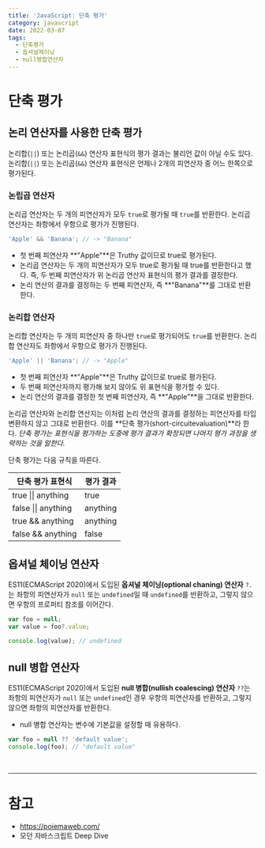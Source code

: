 ```yaml
---
title: 'JavaScript: 단축 평가'
category: javascript
date: 2022-03-07
tags:
  - 단축평가
  - 옵셔널체이닝
  - null병합연산자
---
```


# 단축 평가

## 논리 연산자를 사용한 단축 평가

논리합(`||`) 또는 논리곱(`&&`) 연산자 표현식의 평가 결과는 불리언 값이 아닐 수도 있다. 논리합(`||`) 또는 논리곱(`&&`) 연산자 표현식은 언제나 2개의 피연산자 중 어느 한쪽으로 평가된다.

### 논립곱 연산자

논리곱 연산자는 두 개의 피연산자가 모두 `true`로 평가될 때 `true`를 반환한다. 논리곱 연산자는 좌항에서 우항으로 평가가 진행된다.

```js
'Apple' && 'Banana'; // -> "Banana"
```

- 첫 번째 피연산자 **"Apple"**은 Truthy 값이므로 true로 평가된다.
- 논리곱 연산자는 두 개의 피연산자가 모두 true로 평가될 때 true를 반환한다고 했다. 즉, 두 번째 피연산자가 위 논리곱 연산자 표현식의 평가 결과를 결정한다.
- 논리 연산의 결과를 결정하는 두 번째 피연산자, 즉 **"Banana"**를 그대로 반환한다.

### 논리합 연산자

논리합 연산자는 두 개의 피연산자 중 하나만 `true`로 평가되어도 `true`를 반환한다. 논리합 연산자도 좌항에서 우항으로 평가가 진행된다.

```js
'Apple' || 'Banana'; // -> "Apple"
```

- 첫 번째 피연산자 **"Apple"**은 Truthy 값이므로 true로 평가된다.
- 두 번째 피연산자까지 평가해 보지 않아도 위 표현식을 평가할 수 있다.
- 논리 연산의 결과를 결정한 첫 번째 피연산자, 즉 **"Apple"**을 그대로 반환한다.

논리곱 연산자와 논리합 연산지는 이처럼 논리 연산의 결과를 결정하는 피연산자를 타입 변환하지 않고 그대로 반환한다. 이를 **단축 평가(short-circuitevaluation)**라 한다. _단축 평가는 표현식을 평가하는 도중에 평가
결과가 확정되면 나머지 평가 과정을 생략하는 것을 말한다._

단축 평가는 다음 규칙을 따른다.

| 단축 평가 표현식    | 평가 결과 |
| ------------------- | --------- |
| true \|\| anything  | true      |
| false \|\| anything | anything  |
| true && anything    | anything  |
| false && anything   | false     |

## 옵셔널 체이닝 연산자

ES11(ECMAScript 2020)에서 도입된 **옵셔널 체이닝(optional chaning) 연산자** `?.`는 좌항의 피연산자가 `null` 또는 `undefined`일 때 `undefined`를 반환하고, 그렇지 않으면 우항의 프로퍼티 참조를 이어간다.

```js
var foo = null;
var value = foo?.value;

console.log(value); // undefined
```

## null 병합 연산자

ES11(ECMAScript 2020)에서 도입된 **null 병합(nullish coalescing) 연산자** `??`는 좌항의 피연산자가 `null` 또는 `undefined`인 경우 우항의 피연산자를 반환하고, 그렇지 않으면 좌항의 피연산자를 반환한다.

- null 병합 연산자는 변수에 기본값을 설정할 때 유용하다.

```js
var foo = null ?? 'default value';
console.log(foo); // "default value"
```

<br />

---

# 참고

- https://poiemaweb.com/
- 모던 자바스크립트 Deep Dive
